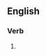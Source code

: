 ==English==

===Verb===
{{head|en|present participle}}

# {{present participle of|bullshit|lang=en|nocat=1}}
